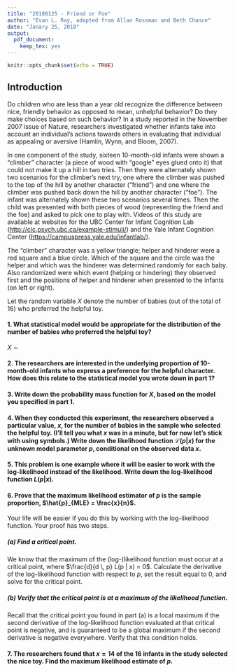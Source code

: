 ```yaml
---
title: "20180125 - Friend or Foe"
author: "Evan L. Ray, adapted from Allan Rossman and Beth Chance"
date: "Janary 25, 2018"
output:
  pdf_document:
    keep_tex: yes
---
```


```r
knitr::opts_chunk$set(echo = TRUE)
```

## Introduction

Do children who are less than a year old recognize the difference between nice, friendly behavior as
opposed to mean, unhelpful behavior? Do they make choices based on such behavior? In a
study reported in the November 2007 issue of Nature, researchers investigated whether infants
take into account an individual's actions towards others in evaluating that individual as appealing
or aversive (Hamlin, Wynn, and Bloom, 2007).

In one component of the study, sixteen 10-month-old infants were shown a "climber" character
(a piece of wood with "google" eyes glued onto it) that
could not make it up a hill in two tries. Then they were alternately shown two scenarios for the
climber's next try, one where the climber was pushed to the top of the hill by another character
("friend") and one where the climber was pushed back down the hill by another character
("foe"). The infant was alternately shown these two scenarios several times. Then the child was
presented with both pieces of wood (representing the friend and the foe) and asked to pick one to
play with. Videos of this study are available at websites for the UBC Center for Infant Cognition Lab (<http://cic.psych.ubc.ca/example-stimuli/>) and the Yale Infant Cognition Center (<https://campuspress.yale.edu/infantlab/>).

The "climber" character was a yellow triangle; helper and hinderer were a red square and a blue circle.  Which of the square and the circle was the helper and which was the hinderer was determined randomly for each baby.  Also randomized were which event (helping or hindering) they observed first and the positions of helper and hinderer when presented to the infants (on left or right).

Let the random variable $X$ denote the number of babies (out of the total of 16) who preferred the helpful toy.

#### 1. What statistical model would be appropriate for the distribution of the number of babies who preferred the helpful toy?

\vspace{0.5cm}

$X$ $\sim \,$

#### 2. The researchers are interested in the underlying proportion of 10-month-old infants who express a preference for the helpful character.  How does this relate to the statistical model you wrote down in part 1?

\newpage

#### 3. Write down the probability mass function for $X$, based on the model you specified in part 1.

\vspace{3cm}

#### 4. When they conducted this experiment, the researchers observed a particular value, $x$, for the number of babies in the sample who selected the helpful toy.  (I'll tell you what $x$ was in a minute, but for now let's stick with using symbols.)  Write down the likelihood function $\mathcal{L}(p | x)$ for the unknown model parameter $p$, conditional on the observed data $x$.

\vspace{4cm}

#### 5. This problem is one example where it will be easier to work with the log-likelihood instead of the likelihood.  Write down the log-likelihood function $L(p | x)$.

\newpage

#### 6. Prove that the maximum likelihood estimator of $p$ is the sample proportion, $\hat{p}_{MLE} = \frac{x}{n}$.

Your life will be easier if you do this by working with the log-likelihood function.  Your proof has two steps.

##### (a) Find a critical point.

We know that the maximum of the (log-)likelihood function must occur at a critical point, where $\frac{d}{d \, p} L(p | x) = 0$. Calculate the derivative of the log-likelihood function with respect to $p$, set the result equal to $0$, and solve for the critical point.

\vspace{8cm}

##### (b) Verify that the critical point is at a maximum of the likelihood function.

Recall that the critical point you found in part (a) is a local maximum if the second derivative of the log-likelihood function evaluated at that critical point is negative, and is guaranteed to be a global maximum if the second derivative is negative everywhere. Verify that this condition holds.

\newpage

#### 7. The researchers found that $x=14$ of the 16 infants in the study selected the nice toy.  Find the maximum likelihood estimate of $p$.

